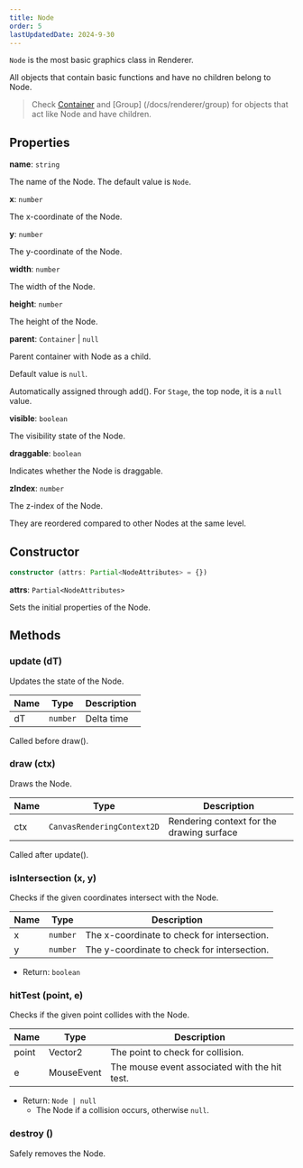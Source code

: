 ```yaml
---
title: Node
order: 5
lastUpdatedDate: 2024-9-30
---
```


`Node` is the most basic graphics class in Renderer.

All objects that contain basic functions and have no children belong to Node.

> Check [Container](/docs/renderer/container) and [Group] (/docs/renderer/group) for objects that act like Node and have children.

## Properties

**name**: `string`

The name of the Node. The default value is `Node`.

**x**: `number`

The x-coordinate of the Node.

**y**: `number`

The y-coordinate of the Node.

**width**: `number`

The width of the Node.

**height**: `number`

The height of the Node.

**parent**: `Container` | `null`

Parent container with Node as a child.

Default value is `null`.

Automatically assigned through add().
For `Stage`, the top node, it is a `null` value.

**visible**: `boolean`

The visibility state of the Node.

**draggable**: `boolean`

Indicates whether the Node is draggable.

**zIndex**: `number`

The z-index of the Node.

They are reordered compared to other Nodes at the same level.

## Constructor

```typescript
constructor (attrs: Partial<NodeAttributes> = {})
```

**attrs**: `Partial<NodeAttributes>`

Sets the initial properties of the Node.

## Methods

### update (dT)

Updates the state of the Node.

| Name | Type     | Description |
| ---- | -------- | ----------- |
| dT   | `number` | Delta time  |

Called before draw().

### draw (ctx)

Draws the Node.

| Name | Type                       | Description                               |
| ---- | -------------------------- | ----------------------------------------- |
| ctx  | `CanvasRenderingContext2D` | Rendering context for the drawing surface |

Called after update().

### isIntersection (x, y)

Checks if the given coordinates intersect with the Node.

| Name | Type     | Description                                 |
| ---- | -------- | ------------------------------------------- |
| x    | `number` | The x-coordinate to check for intersection. |
| y    | `number` | The y-coordinate to check for intersection. |

- Return: `boolean`

### hitTest (point, e)

Checks if the given point collides with the Node.

| Name  | Type       | Description                                   |
| ----- | ---------- | --------------------------------------------- |
| point | Vector2    | The point to check for collision.             |
| e     | MouseEvent | The mouse event associated with the hit test. |

- Return: `Node | null`
  - The Node if a collision occurs, otherwise `null`.

### destroy ()

Safely removes the Node.
